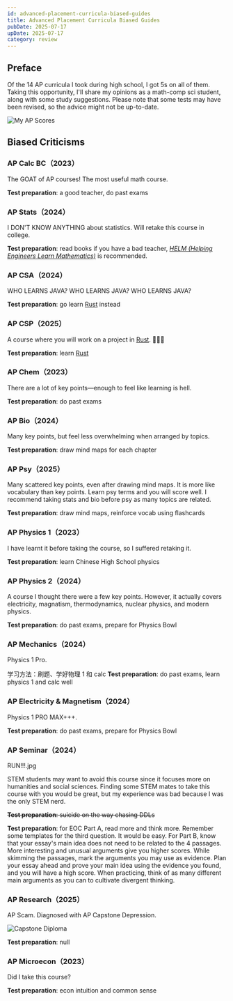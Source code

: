 ```yaml
---
id: advanced-placement-curricula-biased-guides
title: Advanced Placement Curricula Biased Guides
pubDate: 2025-07-17
upDate: 2025-07-17
category: review
---
```



## Preface

Of the 14 AP curricula I took during high school, I got 5s on all of them.
Taking this opportunity, I'll share my opinions as a math-comp sci student, along with some study suggestions.
Please note that some tests may have been revised, so the advice might not be up-to-date.

<Image
alt="My AP Scores"
src={ap_scores}
class="rounded-lg"
/>

## Biased Criticisms

### AP Calc BC（2023）

The GOAT of AP courses! The most useful math course.

**Test preparation**: a good teacher, do past exams

### AP Stats（2024）

I DON'T KNOW ANYTHING about statistics. Will retake this course in college.

**Test preparation**: read books if you have a bad teacher, [*HELM (Helping Engineers Learn Mathematics)*](https://nucinkis-lab.cc.ic.ac.uk/HELM/helm_workbooks.html) is recommended.

### AP CSA（2024）

WHO LEARNS JAVA? WHO LEARNS JAVA? WHO LEARNS JAVA?

**Test preparation**: go learn [Rust](https://rustup.rs/) instead

### AP CSP（2025）

A course where you will work on a project in [Rust](https://rustup.rs/). 🦀🦀🦀

**Test preparation**: learn [Rust](https://rustup.rs/)

### AP Chem（2023）

There are a lot of key points—enough to feel like learning is hell.

**Test preparation**: do past exams

### AP Bio（2024）

Many key points, but feel less overwhelming when arranged by topics.

**Test preparation**: draw mind maps for each chapter

### AP Psy（2025）

Many scattered key points, even after drawing mind maps.
It is more like vocabulary than key points. Learn psy terms and you will score well.
I recommend taking stats and bio before psy as many topics are related.

**Test preparation**: draw mind maps, reinforce vocab using flashcards

### AP Physics 1（2023）

I have learnt it before taking the course, so I suffered retaking it.

**Test preparation**: learn Chinese High School physics

### AP Physics 2（2024）

A course I thought there were a few key points. However, it actually covers electricity, magnatism, thermodynamics, nuclear physics, and modern physics.

**Test preparation**: do past exams, prepare for Physics Bowl

### AP Mechanics（2024）

Physics 1 Pro.

学习方法：刷题、学好物理 1 和 calc
**Test preparation**: do past exams, learn physics 1 and calc well

### AP Electricity & Magnetism（2024）

Physics 1 PRO MAX+++.

**Test preparation**: do past exams, prepare for Physics Bowl

### AP Seminar（2024）

RUN!!!.jpg

STEM students may want to avoid this course since it focuses more on humanities and social sciences.
Finding some STEM mates to take this course with you would be great, but my experience was bad because I was the only STEM nerd.

~~**Test preparation**: suicide on the way chasing DDLs~~

**Test preparation**: for EOC Part A, read more and think more. Remember some templates for the third question. It would be easy. For Part B, know that your essay's main idea does not need to be related to the 4 passages. More interesting and unusual arguments give you higher scores. While skimming the passages, mark the arguments you may use as evidence. Plan your essay ahead and prove your main idea using the evidence you found, and you will have a high score. When practicing, think of as many different main arguments as you can to cultivate divergent thinking.

### AP Research（2025）

AP Scam. Diagnosed with AP Capstone Depression.

<Image
alt="Capstone Diploma"
src={capstone_diploma}
class="rounded-lg"
/>

**Test preparation**: null

### AP Microecon（2023）

Did I take this course?

**Test preparation**: econ intuition and common sense

